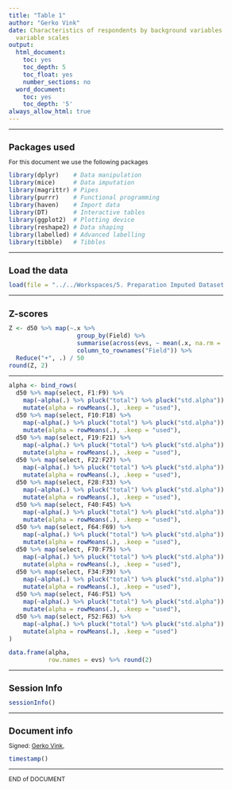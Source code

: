 ```yaml
---
title: "Table 1"
author: "Gerko Vink"
date: Characteristics of respondents by background variables and by the 10 explanatory
  variable scales
output:
  html_document:
    toc: yes
    toc_depth: 5
    toc_float: yes
    number_sections: no
  word_document:
    toc: yes
    toc_depth: '5'
always_allow_html: true
---
```


<style type="text/css">
  
body{ /* Normal  */
  font-size: 12px;
  }
td {  /* Table  */
  font-size: 12px;
}
h1.title {
  font-size: 18px;
  color: DarkBlue;
}
h1 { /* Header 1 */
  font-size: 18px;
}
h2 { /* Header 2 */
  font-size: 18px;
}
h3 { /* Header 3 */
  font-size: 18px;
}
code.r{ /* Code block */
  font-size: 12px;
}
pre { /* Code block - determines code spacing between lines */
  font-size: 14px;
}
</style>


---

# Packages used
For this document we use the following packages
```r
library(dplyr)    # Data manipulation
library(mice)     # Data imputation
library(magrittr) # Pipes
library(purrr)    # Functional programming
library(haven)    # Import data
library(DT)       # Interactive tables
library(ggplot2)  # Plotting device
library(reshape2) # Data shaping
library(labelled) # Advanced labelling
library(tibble)   # Tibbles
```

---

# Load the data
```r
load(file = "../../Workspaces/5. Preparation Imputed Datasets.Rdata")
```


---

# Z-scores
```r
Z <- d50 %>% map(~.x %>% 
                   group_by(Field) %>% 
                   summarise(across(evs, ~ mean(.x, na.rm = TRUE))) %>% 
                   column_to_rownames("Field")) %>% 
  Reduce("+", .) / 50
round(Z, 2)
```

---

```r
alpha <- bind_rows(
  d50 %>% map(select, F1:F9) %>% 
    map(~alpha(.) %>% pluck("total") %>% pluck("std.alpha")) %>% as.data.frame %>%  
    mutate(alpha = rowMeans(.), .keep = "used"),
  d50 %>% map(select, F10:F18) %>% 
    map(~alpha(.) %>% pluck("total") %>% pluck("std.alpha")) %>% as.data.frame %>%  
    mutate(alpha = rowMeans(.), .keep = "used"),
  d50 %>% map(select, F19:F21) %>% 
    map(~alpha(.) %>% pluck("total") %>% pluck("std.alpha")) %>% as.data.frame %>%  
    mutate(alpha = rowMeans(.), .keep = "used"),
  d50 %>% map(select, F22:F27) %>% 
    map(~alpha(.) %>% pluck("total") %>% pluck("std.alpha")) %>% as.data.frame %>%  
    mutate(alpha = rowMeans(.), .keep = "used"),
  d50 %>% map(select, F28:F33) %>% 
    map(~alpha(.) %>% pluck("total") %>% pluck("std.alpha")) %>% as.data.frame %>%  
    mutate(alpha = rowMeans(.), .keep = "used"),
  d50 %>% map(select, F40:F45) %>% 
    map(~alpha(.) %>% pluck("total") %>% pluck("std.alpha")) %>% as.data.frame %>%  
    mutate(alpha = rowMeans(.), .keep = "used"),
  d50 %>% map(select, F64:F69) %>% 
    map(~alpha(.) %>% pluck("total") %>% pluck("std.alpha")) %>% as.data.frame %>%  
    mutate(alpha = rowMeans(.), .keep = "used"),
  d50 %>% map(select, F70:F75) %>% 
    map(~alpha(.) %>% pluck("total") %>% pluck("std.alpha")) %>% as.data.frame %>%  
    mutate(alpha = rowMeans(.), .keep = "used"),
  d50 %>% map(select, F34:F39) %>% 
    map(~alpha(.) %>% pluck("total") %>% pluck("std.alpha")) %>% as.data.frame %>%  
    mutate(alpha = rowMeans(.), .keep = "used"),
  d50 %>% map(select, F46:F51) %>% 
    map(~alpha(.) %>% pluck("total") %>% pluck("std.alpha")) %>% as.data.frame %>%  
    mutate(alpha = rowMeans(.), .keep = "used"),
  d50 %>% map(select, F52:F63) %>% 
    map(~alpha(.) %>% pluck("total") %>% pluck("std.alpha")) %>% as.data.frame %>%  
    mutate(alpha = rowMeans(.), .keep = "used")
)  
```

```r
data.frame(alpha,
           row.names = evs) %>% round(2)
```

---

# Session Info
```r
sessionInfo()
```

---

# Document info
Signed: 
[Gerko Vink](https://www.gerkovink.com), 

```r
timestamp()
```

---

END of DOCUMENT